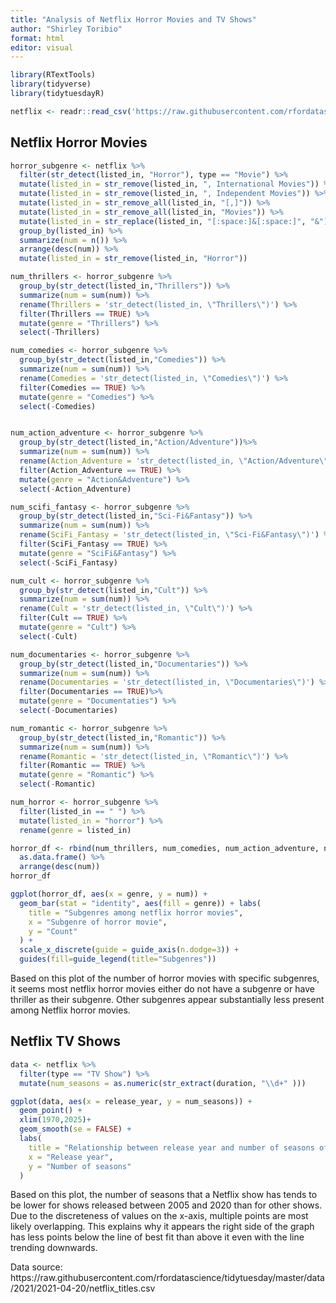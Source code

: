 ```yaml
---
title: "Analysis of Netflix Horror Movies and TV Shows"
author: "Shirley Toribio"
format: html
editor: visual
---
```


```r
library(RTextTools) 
library(tidyverse)
library(tidytuesdayR)
```

```r
netflix <- readr::read_csv('https://raw.githubusercontent.com/rfordatascience/tidytuesday/master/data/2021/2021-04-20/netflix_titles.csv')
```

## Netflix Horror Movies

```r
horror_subgenre <- netflix %>%
  filter(str_detect(listed_in, "Horror"), type == "Movie") %>%
  mutate(listed_in = str_remove(listed_in, ", International Movies")) %>%
  mutate(listed_in = str_remove(listed_in, ", Independent Movies")) %>%
  mutate(listed_in = str_remove_all(listed_in, "[,]")) %>%
  mutate(listed_in = str_remove_all(listed_in, "Movies")) %>%
  mutate(listed_in = str_replace(listed_in, "[:space:]&[:space:]", "&")) %>%
  group_by(listed_in) %>%
  summarize(num = n()) %>%
  arrange(desc(num)) %>%
  mutate(listed_in = str_remove(listed_in, "Horror"))
```

```r
num_thrillers <- horror_subgenre %>%
  group_by(str_detect(listed_in,"Thrillers")) %>%
  summarize(num = sum(num)) %>%
  rename(Thrillers = 'str_detect(listed_in, \"Thrillers\")') %>%
  filter(Thrillers == TRUE) %>%
  mutate(genre = "Thrillers") %>%
  select(-Thrillers)

num_comedies <- horror_subgenre %>%
  group_by(str_detect(listed_in,"Comedies")) %>%
  summarize(num = sum(num)) %>%
  rename(Comedies = 'str_detect(listed_in, \"Comedies\")') %>%
  filter(Comedies == TRUE) %>%
  mutate(genre = "Comedies") %>%
  select(-Comedies)


num_action_adventure <- horror_subgenre %>%
  group_by(str_detect(listed_in,"Action/Adventure"))%>%
  summarize(num = sum(num)) %>%
  rename(Action_Adventure = 'str_detect(listed_in, \"Action/Adventure\")') %>%
  filter(Action_Adventure == TRUE) %>%
  mutate(genre = "Action&Adventure") %>%
  select(-Action_Adventure)

num_scifi_fantasy <- horror_subgenre %>%
  group_by(str_detect(listed_in,"Sci-Fi&Fantasy")) %>%
  summarize(num = sum(num)) %>%
  rename(SciFi_Fantasy = 'str_detect(listed_in, \"Sci-Fi&Fantasy\")') %>%
  filter(SciFi_Fantasy == TRUE) %>%
  mutate(genre = "SciFi&Fantasy") %>%
  select(-SciFi_Fantasy)

num_cult <- horror_subgenre %>%
  group_by(str_detect(listed_in,"Cult")) %>%
  summarize(num = sum(num)) %>%
  rename(Cult = 'str_detect(listed_in, \"Cult\")') %>%
  filter(Cult == TRUE) %>%
  mutate(genre = "Cult") %>%
  select(-Cult)

num_documentaries <- horror_subgenre %>%
  group_by(str_detect(listed_in,"Documentaries")) %>%
  summarize(num = sum(num)) %>%
  rename(Documentaries = 'str_detect(listed_in, \"Documentaries\")') %>%
  filter(Documentaries == TRUE)%>%
  mutate(genre = "Documentaties") %>%
  select(-Documentaries)

num_romantic <- horror_subgenre %>%
  group_by(str_detect(listed_in,"Romantic")) %>%
  summarize(num = sum(num)) %>%
  rename(Romantic = 'str_detect(listed_in, \"Romantic\")') %>%
  filter(Romantic == TRUE) %>%
  mutate(genre = "Romantic") %>%
  select(-Romantic)

num_horror <- horror_subgenre %>%
  filter(listed_in == " ") %>%
  mutate(listed_in = "horror") %>%
  rename(genre = listed_in)

horror_df <- rbind(num_thrillers, num_comedies, num_action_adventure, num_scifi_fantasy, num_cult, num_documentaries, num_romantic, num_horror ) %>%
  as.data.frame() %>%
  arrange(desc(num))
horror_df
```

```r
ggplot(horror_df, aes(x = genre, y = num)) +
  geom_bar(stat = "identity", aes(fill = genre)) + labs(
    title = "Subgenres among netflix horror movies",
    x = "Subgenre of horror movie",
    y = "Count"
  ) + 
  scale_x_discrete(guide = guide_axis(n.dodge=3)) +
  guides(fill=guide_legend(title="Subgenres"))
```

Based on this plot of the number of horror movies with specific subgenres, it seems most netflix horror movies either do not have a subgenre or have thriller as their subgenre. Other subgenres appear substantially less present among Netflix horror movies.

## Netflix TV Shows

```r
data <- netflix %>% 
  filter(type == "TV Show") %>%
  mutate(num_seasons = as.numeric(str_extract(duration, "\\d+" )))

ggplot(data, aes(x = release_year, y = num_seasons)) +
  geom_point() +
  xlim(1970,2025)+
  geom_smooth(se = FALSE) + 
  labs(
    title = "Relationship between release year and number of seasons of netflix tv show",
    x = "Release year",
    y = "Number of seasons"
  )
```

Based on this plot, the number of seasons that a Netflix show has tends to be lower for shows released between 2005 and 2020 than for other shows. Due to the discreteness of values on the x-axis, multiple points are most likely overlapping. This explains why it appears the right side of the graph has less points below the line of best fit than above it even with the line trending downwards.

Data source: https://raw.githubusercontent.com/rfordatascience/tidytuesday/master/data/2021/2021-04-20/netflix_titles.csv
